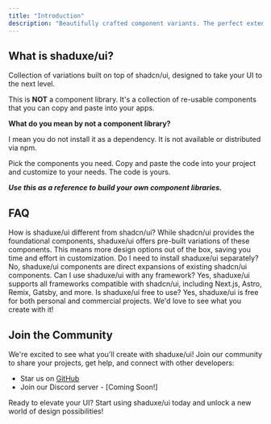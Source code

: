 ```yaml
---
title: "Introduction"
description: "Beautifully crafted component variants. The perfect extension to your shadcn/ui components. Accessible. Customizable. Open Source."
---
```


## What is shaduxe/ui?

Collection of variations built on top of shadcn/ui, designed to take your UI to the next level.

This is **NOT** a component library. It's a collection of re-usable components that you can copy and paste into your apps.

**What do you mean by not a component library?**

I mean you do not install it as a dependency. It is not available or distributed via npm.

Pick the components you need. Copy and paste the code into your project and customize to your needs. The code is yours.

***Use this as a reference to build your own component libraries.***

## FAQ

<Accordion type="multiple">

<AccordionItem value="faq-1">
  <AccordionTrigger>
    How is shaduxe/ui different from shadcn/ui?
  </AccordionTrigger>
  <AccordionContent>
    While shadcn/ui provides the foundational components, shaduxe/ui offers pre-built variations of these components. This means more design options out of the box, saving you time and effort in customization.
  </AccordionContent>
</AccordionItem>

<AccordionItem value="faq-2">
  <AccordionTrigger>
    Do I need to install shaduxe/ui separately?
  </AccordionTrigger>
  <AccordionContent>
    No, shaduxe/ui components are direct expansions of existing shadcn/ui components.
  </AccordionContent>
</AccordionItem>

<AccordionItem value="faq-3">
  <AccordionTrigger>
    Can I use shaduxe/ui with any framework?
  </AccordionTrigger>
  <AccordionContent>
    Yes, shaduxe/ui supports all frameworks compatible with shadcn/ui, including Next.js, Astro, Remix, Gatsby, and more.
  </AccordionContent>
</AccordionItem>

<AccordionItem value="faq-4">
  <AccordionTrigger>
    Is shaduxe/ui free to use?
  </AccordionTrigger>
  <AccordionContent>
    Yes, shaduxe/ui is free for both personal and commercial projects. We'd love to see what you create with it!
  </AccordionContent>
</AccordionItem>

</Accordion>

## Join the Community

We're excited to see what you'll create with shaduxe/ui! Join our community to share your projects, get help, and connect with other developers:

- Star us on [GitHub](https://github.com/BankkRoll/shaduxe-ui) 
- Join our Discord server - [Coming Soon!]

Ready to elevate your UI? Start using shaduxe/ui today and unlock a new world of design possibilities!

